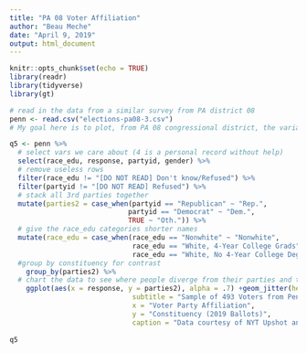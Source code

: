 ```yaml
---
title: "PA 08 Voter Affiliation"
author: "Beau Meche"
date: "April 9, 2019"
output: html_document
---
```


```r
knitr::opts_chunk$set(echo = TRUE)
library(readr)
library(tidyverse)
library(gt)
```

```r
# read in the data from a similar survey from PA district 08
penn <- read.csv("elections-pa08-3.csv")
# My goal here is to plot, from PA 08 congressional district, the variance between voters who vote with their affiliated party and those who don't. Of this subset, I think it is interesting to look at the variance by education, as these are large determining factors in analyses of voter behavior. Combining all non-Republican/Democrat parties gives a greater visual impact and represents 3rd parties together. As stated in the note, the contents of my upshot data only produed binary gender and was not an oversight or omission. 

q5 <- penn %>% 
  # select vars we care about (4 is a personal record without help)
  select(race_edu, response, partyid, gender) %>% 
  # remove useless rows
  filter(race_edu != "[DO NOT READ] Don't know/Refused") %>% 
  filter(partyid != "[DO NOT READ] Refused") %>% 
  # stack all 3rd parties together
  mutate(parties2 = case_when(partyid == "Republican" ~ "Rep.",
                             partyid == "Democrat" ~ "Dem.",
                             TRUE ~ "Oth.")) %>% 
  # give the race_edu categories shorter names
  mutate(race_edu = case_when(race_edu == "Nonwhite" ~ "Nonwhite",
                              race_edu == "White, 4-Year College Grads" ~ "White, college grad",
                              race_edu == "White, No 4-Year College Degree" ~ "White, not college grad")) %>%
  #group by constituency for contrast
    group_by(parties2) %>% 
  # chart the data to see where people diverge from their parties and to where they go
    ggplot(aes(x = response, y = parties2), alpha = .7) +geom_jitter(height = .3, width = .3) +facet_wrap(~race_edu) + labs(title = "Mapping Affiliation vs. Constituency by Demography and Education",
                              subtitle = "Sample of 493 Voters from Pennsylvania's 8th Congressional District",
                              x = "Voter Party Affiliation",
                              y = "Constituency (2019 Ballots)", 
                              caption = "Data courtesy of NYT Upshot and Sienna College")
    
q5
```

